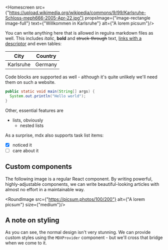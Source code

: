 

<Homescreen src={"https://upload.wikimedia.org/wikipedia/commons/9/99/Karlsruhe-Schloss-meph666-2005-Apr-22.jpg"} propsImage={"image-rectangle image-full"} text={"Willkommen in Karlsruhe"} alt={"A lorem picsum"}/>

You can write anything here that is allowed in regulra markdown files as well.
This includes _italic_, **bold** and ~~struck-through~~ text, [links with a descriptor](https://github.github.com/gfm/) and even tables:

City | Country
--- | ---
Karlsruhe | Germany

Code blocks are supported as well - although it's quite unlikely we'll need them on such a website.

```java
public static void main(String[] args) {
  System.out.println("Hello world");
}
```

Other, essential features are
- lists, obviously
  - nested lists

As a surprise, mdx also supports task list items:
- [x] noticed it
- [ ] care about it

## Custom components

The following image is a regular React component.
By writing powerful, highly-adjustable components, we can write beautiful-looking articles with almost no effort in a maintainable way.

<RoundImage src={"https://picsum.photos/100/200"} alt={"A lorem picsum"} size={"medium"}/>

## A note on styling

As you can see, the normal design isn't very stunning.
We can provide custom styles using the `MDXProvider` component - but we'll cross that bridge when we come to it.

